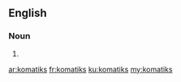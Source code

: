 ==English==

===Noun===
{{head|en|plural}}

# {{plural of|komatik|lang=en|nocat=1}}

[[ar:komatiks]]
[[fr:komatiks]]
[[ku:komatiks]]
[[my:komatiks]]